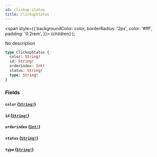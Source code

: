 ```yaml
---
id: clickup-status
title: ClickupStatus
---
```


<span
style={{
      backgroundColor: color,
      borderRadius: '2px',
      color: '#fff',
      padding: '0.2rem',
    }}>
{children}
</span>
);

No description

```graphql
type ClickupStatus {
  color: String!
  id: String!
  orderindex: Int!
  status: String!
  type: String!
}
```

### Fields

#### `color` ([`String!`](/api/graphql/documentation/scalars/string))

#### `id` ([`String!`](/api/graphql/documentation/scalars/string))

#### `orderindex` ([`Int!`](/api/graphql/documentation/scalars/int))

#### `status` ([`String!`](/api/graphql/documentation/scalars/string))

#### `type` ([`String!`](/api/graphql/documentation/scalars/string))

